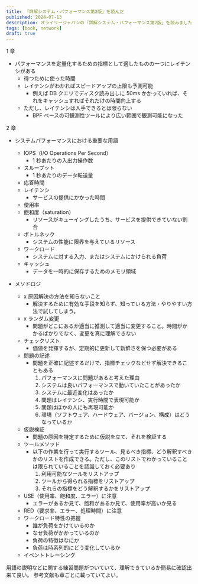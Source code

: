 ```yaml
---
title: 「詳解システム・パフォーマンス第2版」を読んだ
published: 2024-07-13
description: オライリージャパンの「詳解システム・パフォーマンス第2版」を読みました。
tags: [book, network]
draft: true
---
```


1 章

- パフォーマンスを定量化するための指標として適したものの一つにレイテンシがある
    - 待つために使った時間
    - レイテンシがわかればスピードアップの上限も予測可能
        - 例えば DB クエリでディスク読み出しに 50ms かかっていれば、それをキャッシュすればそれだけの時間向上する
    - ただし、レイテンシは入手できるとは限らない
        - BPF ベースの可観測性ツールにより広い範囲で観測可能になった

2 章
- システムパフォーマンスにおける重要な用語
    - IOPS（I/O Operations Per Second）
        - 1 秒あたりの入出力操作数
    - スループット
        - 1 秒あたりのデータ転送量
    - 応答時間
    - レイテンシ
        - サービスの提供にかかった時間
    - 使用率
    - 飽和度（saturation）
        - リソースがキューイングしたうち、サービスを提供できていない割合
    - ボトルネック
        - システムの性能に限界を与えているリソース
    - ワークロード
        - システムに対する入力、またはシステムにかけられる負荷
    - キャッシュ
        - データを一時的に保存するためのメモリ領域

- メソドロジ
    - x 原因解決の方法を知らないこと
        - 解決するために有効な手段を知らず、知っている方法・やりやすい方法で試してしまう。
    - x ランダム変更
        - 問題がどこにあるか適当に推測して適当に変更すること。時間がかかるばかりでなく、変更を真に理解できない
    - チェックリスト
        - 価値を発揮するが、定期的に更新して新鮮さを保つ必要がある
    - 問題の記述
        - 問題を正確に記述するだけで、指標チェックなどせず解決できることもある
            1. パフォーマンスに問題があると考えた理由
            2. システムは良いパフォーマンスで動いていたことがあったか
            3. システムに最近変化はあったか
            4. 問題はレイテンシ、実行時間で表現可能か
            5. 問題はほかの人にも再現可能か
            6. 環境（ソフトウェア、ハードウェア、バージョン、構成）はどうなっているか
    - 仮説検証
        - 問題の原因を特定するために仮説を立て、それを検証する
    - ツールメソッド
        - 以下の作業を行って実行するツール、見るべき指標、どう解釈すべきかのリストを作成できる。ただし、このリストでわかっていることは限られていることを認識しておく必要あり
            1. 利用可能なツールをリストアップ
            2. ツールから得られる指標をリストアップ
            3. それらの指標をどう解釈するかをリストアップ
    - USE（使用率、飽和度、エラー）に注意
        - エラーがあるか見て、飽和があるか見て、使用率が高いか見る
    - RED（要求率、エラー、処理時間）に注意
    - ワークロード特性の把握
        - 誰が負荷をかけているのか
        - なぜ負荷がかかっているのか
        - 負荷の特徴はなにか
        - 負荷は時系列的にどう変化しているか
    - イベントトレーシング

用語の説明などに関する練習問題がついていて、理解できているか簡易に確認出来て良い。
参考文献も章ごとに載っていてよい。